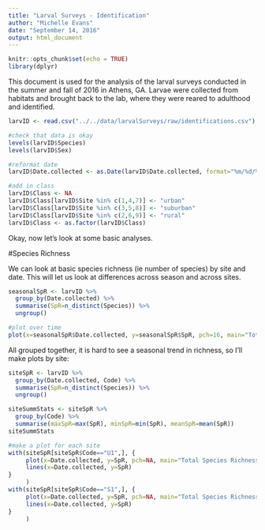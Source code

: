 ```yaml
---
title: "Larval Surveys - Identification"
author: "Michelle Evans"
date: "September 14, 2016"
output: html_document
---
```


```r
knitr::opts_chunk$set(echo = TRUE)
library(dplyr)
```

This document is used for the analysis of the larval surveys conducted in the summer and fall of 2016 in Athens, GA. Larvae were collected from habitats and brought back to the lab, where they were reared to adulthood and identified.

```r

larvID <- read.csv("../../data/larvalSurveys/raw/identifications.csv")

#check that data is okay
levels(larvID$Species)
levels(larvID$Sex)

#reformat date
larvID$Date.collected <- as.Date(larvID$Date.collected, format="%m/%d/%y")

#add in class
larvID$Class <- NA
larvID$Class[larvID$Site %in% c(1,4,7)] <- "urban"
larvID$Class[larvID$Site %in% c(3,5,8)] <- "suburban"
larvID$Class[larvID$Site %in% c(2,6,9)] <- "rural"
larvID$Class <- as.factor(larvID$Class)
```

Okay, now let's look at some basic analyses.

#Species Richness

We can look at basic species richness (ie number of species) by site and date. This will let us look at differences across season and across sites.

```r

seasonalSpR <- larvID %>%
  group_by(Date.collected) %>%
  summarise(SpR=n_distinct(Species)) %>%
  ungroup()

#plot over time
plot(x=seasonalSpR$Date.collected, y=seasonalSpR$SpR, pch=16, main="Total Species Richness", xlab="Date", ylab="Species Richness")
```

All grouped together, it is hard to see a seasonal trend in richness, so I'll make plots by site:

```r

siteSpR <- larvID %>%
  group_by(Date.collected, Code) %>%
  summarise(SpR=n_distinct(Species)) %>%
  ungroup()

siteSummStats <- siteSpR %>%
  group_by(Code) %>%
  summarise(maxSpR=max(SpR), minSpR=min(SpR), meanSpR=mean(SpR))
siteSummStats

#make a plot for each site
with(siteSpR[siteSpR$Code=="U1",], {
     plot(x=Date.collected, y=SpR, pch=NA, main="Total Species Richness", xlab="Date", ylab="Species Richness")
     lines(x=Date.collected, y=SpR)
}
     )
with(siteSpR[siteSpR$Code=="S1",], {
     plot(x=Date.collected, y=SpR, pch=NA, main="Total Species Richness", xlab="Date", ylab="Species Richness")
     lines(x=Date.collected, y=SpR)
}
     )
```


